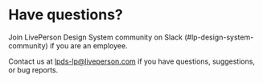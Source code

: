
<Meta title="Docs/Have questions?" />

# Have questions?

Join LivePerson Design System community on Slack (#lp-design-system-community) if you are an employee.

Contact us at [lpds-lp@liveperson.com](mailto:lpds-lp@liveperson.com) if you have questions, suggestions, or bug reports.
